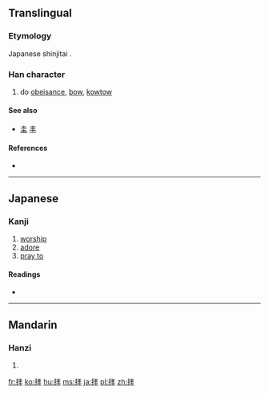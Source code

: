 {{also|拜}}
==Translingual==
{{ja-forms|拝|[[拜]]|[[拜]]}}
===Etymology===
Japanese shinjitai {{Han simp|拜|f=手|t=扌}}.

===Han character===
{{Han char|rn=64|rad=手|as=05|sn=8|four=|canj=手一手十 (QMQJ)}}

# do [[obeisance]], [[bow]], [[kowtow]]

====See also====
* [[圭]] [[丰]] <!-- Graphically similar -->

====References====
* {{Han ref|kx=0427.161|dkj=11969|dj=0776.010|hdz=31847.071|uh=62DD|ud=25309}}

----

==Japanese==

===Kanji===
{{ja-kanji|grade=6|rs=手05}}

# [[worship]]
# [[adore]]
# [[pray to]]

====Readings====
* {{ja-readings|on=[[はい]] (hai)|kun=[[おがむ]] (ogamu)}}

----

==Mandarin==

===Hanzi===
{{cmn-hanzi|pin=[[bài]] ([[bai4]])|wg=pai<sup>4</sup>}}

# {{defn|lang=cmn|sort=手05}}

[[fr:拝]]
[[ko:拝]]
[[hu:拝]]
[[ms:拝]]
[[ja:拝]]
[[pl:拝]]
[[zh:拝]]